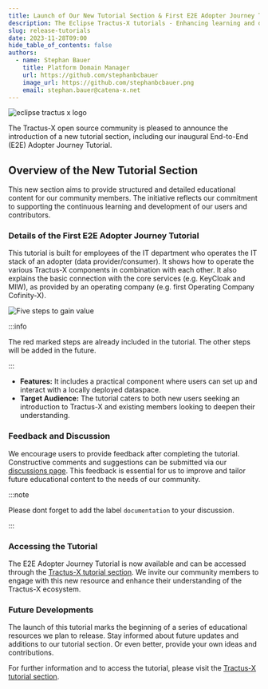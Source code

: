 ```yaml
---
title: Launch of Our New Tutorial Section & First E2E Adopter Journey Tutorial
description: The Eclipse Tractus-X tutorials - Enhancing learning and development within our community
slug: release-tutorials
date: 2023-11-28T09:00
hide_table_of_contents: false
authors:
  - name: Stephan Bauer
    title: Platform Domain Manager
    url: https://github.com/stephanbcbauer
    image_url: https://github.com/stephanbcbauer.png
    email: stephan.bauer@catena-x.net
---
```


![eclipse tractus x logo](@site/static/img/TractusX-Tutorials_E2E.png)

The Tractus-X open source community is pleased to announce the introduction of a new tutorial section, including our inaugural End-to-End (E2E) Adopter Journey Tutorial.

## Overview of the New Tutorial Section

This new section aims to provide structured and detailed educational content for our community members. The initiative reflects our commitment to supporting the continuous learning and development of our users and contributors.

<!--truncate-->

### Details of the First E2E Adopter Journey Tutorial

This tutorial is built for employees of the IT department who operates the IT stack of an adopter (data provider/consumer). It shows how to operate the various Tractus-X components in combination with each other. 
It also explains the basic connection with the core services (e.g. KeyCloak and MIW), as provided by an operating company (e.g. first Operating Company Cofinity-X).

![Five steps to gain value](@site/static/img/five_steps_to_gain_value.drawio.svg)

:::info

The red marked steps are already included in the tutorial. The other steps will be added in the future.

:::

- **Features:** It includes a practical component where users can set up and interact with a locally deployed dataspace.
- **Target Audience:** The tutorial caters to both new users seeking an introduction to Tractus-X and existing members looking to deepen their understanding.

### Feedback and Discussion

We encourage users to provide feedback after completing the tutorial. Constructive comments and suggestions can be submitted via our [discussions page](https://github.com/eclipse-tractusx/eclipse-tractusx.github.io/discussions). This feedback is essential for us to improve and tailor future educational content to the needs of our community.

:::note

Please dont forget to add the label `documentation` to your discussion.

:::

### Accessing the Tutorial  

The E2E Adopter Journey Tutorial is now available and can be accessed through the [Tractus-X tutorial section](https://eclipse-tractusx.github.io/docs/tutorials). We invite our community members to engage with this new resource and enhance their understanding of the Tractus-X ecosystem.

### Future Developments

The launch of this tutorial marks the beginning of a series of educational resources we plan to release. Stay informed about future updates and additions to our tutorial section. Or even better, provide your own ideas and contributions.

For further information and to access the tutorial, please visit the [Tractus-X tutorial section](https://eclipse-tractusx.github.io/docs/tutorials).
